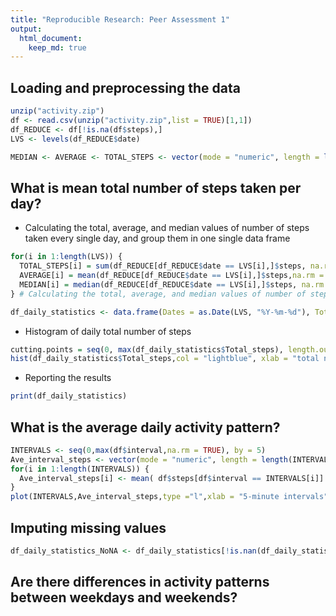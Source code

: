 ```yaml
---
title: "Reproducible Research: Peer Assessment 1"
output: 
  html_document:
    keep_md: true
---
```



## Loading and preprocessing the data

```r
unzip("activity.zip")
df <- read.csv(unzip("activity.zip",list = TRUE)[1,1])
df_REDUCE <- df[!is.na(df$steps),]
LVS <- levels(df_REDUCE$date)

MEDIAN <- AVERAGE <- TOTAL_STEPS <- vector(mode = "numeric", length = length(LVS))

```

## What is mean total number of steps taken per day?

* Calculating the total, average, and median values of number of steps taken every single day, and group them in one single data frame
```r
for(i in 1:length(LVS)) { 
  TOTAL_STEPS[i] = sum(df_REDUCE[df_REDUCE$date == LVS[i],]$steps, na.rm = TRUE) 
  AVERAGE[i] = mean(df_REDUCE[df_REDUCE$date == LVS[i],]$steps,na.rm = TRUE) 
  MEDIAN[i] = median(df_REDUCE[df_REDUCE$date == LVS[i],]$steps, na.rm = TRUE) 
} # Calculating the total, average, and median values of number of steps taken every single day

df_daily_statistics <- data.frame(Dates = as.Date(LVS, "%Y-%m-%d"), Total_steps = TOTAL_STEPS, Average = AVERAGE, Median = MEDIAN) # Group these results into a single data frame
```

* Histogram of daily total number of steps

```r
cutting.points = seq(0, max(df_daily_statistics$Total_steps), length.out = 10)
hist(df_daily_statistics$Total_steps,col = "lightblue", xlab = "total number of steps each day", main = "Histogram of daily total number of steps",breaks= cutting.points)
```


* Reporting the results

```r
print(df_daily_statistics)
```

## What is the average daily activity pattern?

```r
INTERVALS <- seq(0,max(df$interval,na.rm = TRUE), by = 5)
Ave_interval_steps <- vector(mode = "numeric", length = length(INTERVALS))
for(i in 1:length(INTERVALS)) {
  Ave_interval_steps[i] <- mean( df$steps[df$interval == INTERVALS[i]] ,na.rm=TRUE)
}
plot(INTERVALS,Ave_interval_steps,type ="l",xlab = "5-minute intervals", ylab = "Average number of steps")
```

## Imputing missing values

```r
df_daily_statistics_NoNA <- df_daily_statistics[!is.nan(df_daily_statistics$average),]

```

## Are there differences in activity patterns between weekdays and weekends?
